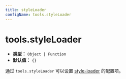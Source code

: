 ```yaml
---
title: styleLoader
configName: tools.styleLoader
---
```


# tools.styleLoader

- **类型：** `Object | Function`
- **默认值：** `{}`

通过 `tools.styleLoader` 可以设置 [style-loader](https://github.com/webpack-contrib/style-loader) 的配置项。


<RsbuildConig />
